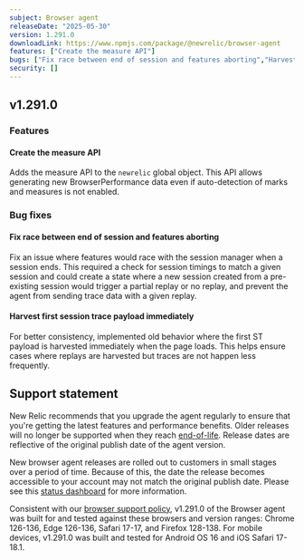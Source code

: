 ```yaml
---
subject: Browser agent
releaseDate: "2025-05-30"
version: 1.291.0
downloadLink: https://www.npmjs.com/package/@newrelic/browser-agent
features: ["Create the measure API"]
bugs: ["Fix race between end of session and features aborting","Harvest first session trace payload immediately"]
security: []
---
```


## v1.291.0

### Features

#### Create the measure API
Adds the measure API to the `newrelic` global object. This API allows generating new BrowserPerformance data even if auto-detection of marks and measures is not enabled.


### Bug fixes

#### Fix race between end of session and features aborting
Fix an issue where features would race with the session manager when a session ends. This required a check for session timings to match a given session and could create a state where a new session created from a pre-existing session would trigger a partial replay or no replay, and prevent the agent from sending trace data with a given replay.

#### Harvest first session trace payload immediately
For better consistency, implemented old behavior where the first ST payload is harvested immediately when the page loads.  This helps ensure cases where replays are harvested but traces are not happen less frequently.

## Support statement

New Relic recommends that you upgrade the agent regularly to ensure that you're getting the latest features and performance benefits. Older releases will no longer be supported when they reach [end-of-life](https://docs.newrelic.com/docs/browser/browser-monitoring/getting-started/browser-agent-eol-policy/). Release dates are reflective of the original publish date of the agent version.

New browser agent releases are rolled out to customers in small stages over a period of time. Because of this, the date the release becomes accessible to your account may not match the original publish date. Please see this [status dashboard](https://newrelic.github.io/newrelic-browser-agent-release/) for more information.

Consistent with our [browser support policy](https://docs.newrelic.com/docs/browser/new-relic-browser/getting-started/compatibility-requirements-browser-monitoring/#browser-types), v1.291.0 of the Browser agent was built for and tested against these browsers and version ranges: Chrome 126-136, Edge 126-136, Safari 17-17, and Firefox 128-138. For mobile devices, v1.291.0 was built and tested for Android OS 16 and iOS Safari 17-18.1.